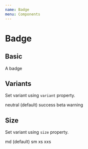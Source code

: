 ```yaml
---
name: Badge
menu: Components
---
```



# Badge

## Basic

<Playground>
  <Badge>A badge</Badge>
</Playground>

## Variants

Set variant using `variant` property.

<Playground>
  <Boxer my={1}>
    <Badge variant="neutral">neutral (default)</Badge>
    <Badge variant="success">success</Badge>
    <Badge variant="beta">beta</Badge>
    <Badge variant="warning">warning</Badge>
  </Boxer>
</Playground>

## Size

Set variant using `size` property.

<Playground>
  <Boxer my={1}>
    <Badge>md (default)</Badge>
    <Badge size="sm">sm</Badge>
    <Badge size="xs">xs</Badge>
    <Badge size="xxs">xxs</Badge>
  </Boxer>
</Playground>
